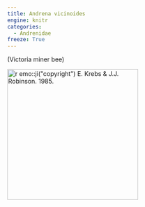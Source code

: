 ```yaml
---
title: Andrena vicinoides
engine: knitr
categories:
  - Andrenidae
freeze: True
---
```

(Victoria miner bee)

[![`r emo::ji("copyright")` E. Krebs & J.J. Robinson. 1985.](/files/no_bee.png){height=300}](https://www.zoology.ubc.ca/entomology/main/Hymenoptera/Andrenidae/Andrena%20vicinoides%20(3lateral).jpg)
